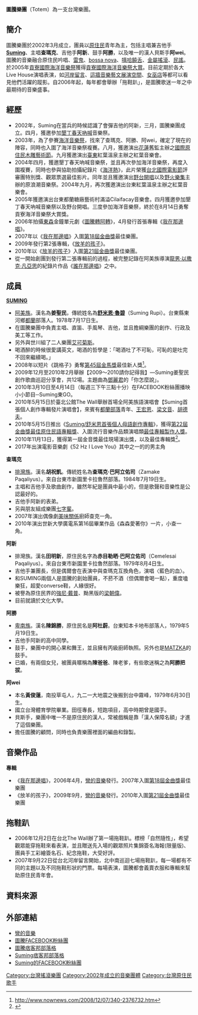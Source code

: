 {{Refimprove|time=2020-10-03T01:15:00+00:00}}
{{fanpov|time=2020-09-09}}
{{藝人
| 姓名 = 圖騰
| 類型 = 樂團
| 圖片 = 2010TIBE Day3 Hall1 GIO Taiwan Documentary Film Award Ceremony Totem Band.jpg
| 圖片簡介 = 圖騰樂團參與2010年台北國際書展現場演唱
| 圖片尺寸 =
| 英文名 = Totem
| 國籍 = {{ROC}} 
| 音樂類型 = [[另類搖滾|另類搖滾]]
| 活躍年代 = 2002年至今
| 唱片公司 = [[彎的音樂|彎的音樂]]
| 現任成員 = [[Suming|Suming]]（主唱/吉他手）<br />查瑪克（主唱）<br />阿新（吉他手）<br />阿勝（鼓手）<br />Awei（貝斯手）
}}
'''圖騰樂團'''（Totem）為一支台灣樂團。

==簡介==
圖騰樂團於2002年3月成立，團員以[[原住民|原住民]]青年為主，包括主唱兼吉他手'''[[Suming|Suming]]'''、主唱'''查瑪克'''、吉他手'''阿新'''、鼓手'''阿勝'''，以及唯一的漢人貝斯手'''阿wei'''。圖騰的音樂融合原住民吟唱、[[雷鬼|雷鬼]]、[[巴薩諾瓦|bossa nova]]、[[嘻哈饒舌|嘻哈饒舌]]、[[金屬搖滾|金屬搖滾]]、[[民謠|民謠]]。於2005年[[貢寮國際海洋音樂祭|貢寮國際海洋音樂祭]]獲得[[貢寮國際海洋音樂祭大賞|貢寮國際海洋音樂祭大賞]]。目前定期於各大Live House演唱表演，如[[河岸留言|河岸留言]]、[[這牆音樂藝文展演空間|這牆音樂藝文展演空間]]、[[女巫店|女巫店]]等都可以看見他們活躍的蹤影。自2006年起，每年都會舉辦「拖鞋趴」，是圖騰歌迷一年之中最期待的音樂盛事。

==經歷==
{{prose}}
*2002年，Suming在當兵的時候認識了會彈吉他的阿新，三月，圖騰樂團成立。四月，獲邀參加[[墾丁|墾丁]][[春天吶喊|春天吶喊]]音樂祭。
*2003年，為了參賽[[海洋音樂祭|海洋音樂祭]]，找來了查瑪克、阿勝、阿wei，確定了現在的陣容，同時也入圍了海洋音樂祭複賽。八月，獲邀演出[[花蓮縣|花蓮]]舊監主辦之[[國際原住民木雕藝術節|國際原住民木雕藝術節]]。九月獲邀演出[[臺東縣|臺東]]紅葉溫泉主辦之紅葉音樂會。
*2004年四月，獲邀墾丁春天吶喊音樂祭，並且再次參加海洋音樂祭，再度入圍複賽，同時也參與協助拍攝紀錄片《[[海洋熱|海洋熱]]》，此片榮獲[[台北國際電影節|台北國際電影節]]評審團特別獎、觀眾票選最佳影片。同年並且獲邀演出[[野台開唱|野台開唱]]以及[[野火樂集|野火樂集]]主辦的原浪潮音樂祭。2004年九月，再次獲邀演出台東紅葉溫泉主辦之紅葉音樂會。
*2005年獲邀演出台東都蘭糖廠藝術村滿溢Cilaifacay音樂會。四月獲邀參加墾丁春天吶喊音樂祭以及野台開唱。三度參加海洋音樂祭，終於在8月14日勇奪貢寮海洋音樂祭大賞獎。
*2006年拍攝[[東森|東森]]金鐘單元劇《[[圖騰轉阿轉|圖騰轉阿轉]]》，4月發行首張專輯《[[我在那邊唱|我在那邊唱]]》。
*2007年以《[[我在那邊唱|我在那邊唱]]》入圍[[第18屆金曲獎|第18屆金曲獎]]最佳樂團。
*2009年發行第2張專輯，《[[放羊的孩子|放羊的孩子]]》。
*2010年以《[[放羊的孩子|放羊的孩子]]》入圍[[第21屆金曲獎|第21屆金曲獎]]最佳樂團。
*從一開始創團到發行第二張專輯前的過程，被完整記錄在阿美族導演[[龍男|龍男·以撒克·凡亞思]]的紀錄片作品《[[誰在那邊唱|誰在那邊唱]]》之中。

==成員==
'''[[舒米恩|SUMING]]'''
*[[阿美族|阿美族]]。漢名為'''姜聖民'''，傳統姓名為'''[[舒米恩|舒米恩·魯碧]]'''（Suming Rupi）。台東縣東河鄉[[都蘭|都蘭]]部落人。1978年7月17日生。
*在圖騰樂團中負責主唱、直笛、手風琴、吉他，並且擔綱樂團的創作、行政及美工等工作。
*另外與世川組了二人樂團[[艾可菊斯|艾可菊斯]]。
*喝酒醉的時候很愛講英文，喝酒的哲學是：「喝酒吐了不可恥，可恥的是吐完不回來繼續喝。」
*2008年以短片《跳格子》勇奪[[第45屆金馬獎|第45屆金馬獎]]最佳新人獎<ref>http://www.nownews.com/2008/12/07/340-2376732.htm</ref>。
*2009年12月至2010年2月舉辦【2009～2010請你記得我】—Suming姜聖民創作歌曲巡迴分享會，共12場。主題曲為[[鄧麗君|鄧麗君]]的「你怎麼說」。
*2010年3月10日至4月14日（每週三下午三點十分）在FACEBOOK粉絲團播映小小節目─Suming東GO。
*2010年5月15日於臺北公館The Wall舉辦首場全阿美族語演唱會【Suming首張個人創作專輯發片演唱會】，來賓有[[都蘭部落|都蘭部落]]青年、[[王宏恩|王宏恩]]、[[梁文音|梁文音]]、[[胡德夫|胡德夫]]。
*2010年5月15日推出《[[Suming_(專輯)|Suming/舒米恩首張個人母語創作專輯]]》，獲得[[第22屆金曲獎|第22屆金曲獎]][[最佳原住民語專輯獎_(金曲獎)|最佳原住民語專輯獎]]、入圍流行音樂作品類演唱類[[最佳專輯製作人獎_(金曲獎)|最佳專輯製作人獎]]。
*2010年11月13日，獲得第一屆金音獎最佳現場演出獎，以及最佳專輯獎<ref>{{cite web |url=http://showbiz.chinatimes.com/showbiz/130511/132011061800990.html |title=存档副本 |accessdate=2011-09-16 |deadurl=yes |archiveurl=https://web.archive.org/web/20120228203947/http://showbiz.chinatimes.com/showbiz/130511/132011061800990.html |archivedate=2012-02-28 }}</ref>。
*2017年出演電影音樂劇《52 Hz I Love You》其中之一的的男主角

'''查瑪克'''
*[[排灣族|排灣族]]。漢名'''胡祝凱'''。傳統姓名為'''查瑪克·巴阿立佑司'''（Zamake Paqaliyus）。來自台東市新園里卡拉魯然部落。1984年7月19日生。
*主唱和吉他手及歌曲創作，雖然年紀是團員中最小的，但是歌聲和音樂性是公認最好的。
*吉他手阿新的表弟。
*另與朋友組成樂團[[七字輩|七字輩]]。
*2007年演出偶像劇[[美味關係|美味關係]]廚師查克一角。
*2010年演出世新大學廣電系第16屆畢業作品《森森愛著你》一片，小查一角。

'''阿新'''
*排灣族。漢名'''田明新'''，原住民名字為'''赤目勒晒·巴阿立佑司'''（Cemelesai Paqaliyus）。來自台東市新園里卡拉魯然部落。1979年8月4日生。
*吉他手兼團長，但是偶爾會在表演中與查瑪克互換角色，演唱〈藍色的血〉。
*和SUMING兩個人是圖騰的創始團員，不菸不酒（但偶爾會喝一點），重度嗑樂狂，超愛converse鞋，人緣很好。
*被譽為原住民界的[[強尼·戴普|強尼·戴普]]、黝黑版的[[梁朝偉|梁朝偉]]。
*目前就讀於文化大學。

'''阿勝'''
*[[卑南族|卑南族]]。漢名'''陳錦勝'''，原住民名是'''阿杜蔚'''。台東知本卡地布部落人，1979年5月19日生。
*吉他手阿新的高中同學。
*鼓手，樂團中的開心果和舞王，並且擁有丙級廚師執照。另外也是[[MATZKA|MATZKA]]的鼓手。
*已婚，有兩個女兒，被團員暱稱為'''陳爸爸'''、陳老爹，有些歌迷稱之為'''阿勝把拔'''。

'''阿wei'''
*本名'''黃俊薳'''，南投草屯人，九二一大地震之後搬到台中霧峰，1979年6月30日生。
*國立台灣體育學院畢業。田徑專長，短跑項目，高中時期曾是國手。
*貝斯手，樂團中唯一不是原住民的漢人，常被戲稱是靠「漢人保障名額」才進了這個樂團。
*擔任圖騰的顧問，同時也負責樂團裡面的編曲和錄製。

==音樂作品==
'''專輯'''
*《[[我在那邊唱|我在那邊唱]]》，2006年4月，[[彎的音樂|彎的音樂]]發行。2007年入圍[[第18屆金曲獎|第18屆金曲獎]]最佳樂團
*《放羊的孩子》，2009年9月，[[彎的音樂|彎的音樂]]發行。2010年入圍[[第21屆金曲獎|第21屆金曲獎]]最佳樂團

==拖鞋趴==
*2006年12月2日在台北The Wall辦了第一場拖鞋趴。標榜「自然隨性」，希望觀眾能穿拖鞋來看表演，並且贈送先入場的觀眾照片集錦簽名海報(限量版)、團員手工彩繪簽名石、紀念拖鞋，大受好評。
*2007年9月22日從台北河岸留言開始，北中南巡迴七場拖鞋趴，每一場都有不同的主題以及不同拖鞋形狀的門票。每場表演，圖騰都會義賣衣服和專輯來幫助原住民青年會。

==資料來源==
{{reflist}}

==外部連結==
*[http://www.wondermusic.com.tw/ 彎的音樂]{{Wayback|url=http://www.wondermusic.com.tw/ |date=20060424163522 }}
*[http://www.facebook.com/?ref=logo#!/pages/tu-teng-le-tuan-TOTEM/250154659364?ref=ts 圖騰FACEBOOK粉絲團]{{Wayback|url=http://www.facebook.com/?ref=logo#!/pages/tu-teng-le-tuan-TOTEM/250154659364?ref=ts |date=20150704163807 }}
*[http://totem.pixnet.net 圖騰痞客邦部落格]
*[http://johnsuming.pixnet.net Suming痞客邦部落格]
*[http://www.facebook.com/?ref=logo#!/sumingfans?ref=ts Suming的FACEBOOK粉絲團]{{Wayback|url=http://www.facebook.com/?ref=logo#!/sumingfans?ref=ts |date=20150704163807 }}

[[Category:台灣搖滾樂團|Category:台灣搖滾樂團]]
[[Category:2002年成立的音樂團體|Category:2002年成立的音樂團體]]
[[Category:台灣原住民歌手|Category:台灣原住民歌手]]